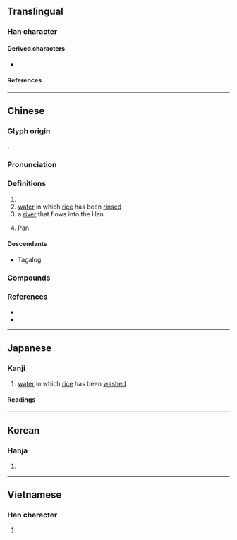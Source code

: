 {{character info}}
==Translingual==

===Han character===
{{Han char|rn=85|rad=水|as=12|sn=15|four=32169|canj=EHDW|ids=⿰氵番}}

====Derived characters====
* {{l|mul|[[藩]], [[籓]], [[𤄤]]}}

====References====
{{Han ref|kx=0649.050|dkj=18236|dj=1058.260|hdz=31745.100|uh=6F58}}

----

==Chinese==
{{zh-forms}}
{{zh-wp|zh:潘姓|yue:潘氏|gan:潘姓|nan:Phoaⁿ (sèⁿ)|en:Pan (surname)}}

===Glyph origin===
{{Han etym}}
{{Han compound|水|番|ls=psc|c1=s|c2=p|t1=water}}.

===Pronunciation===
{{zh-pron
|m=pān
|c=pun1
|h=pfs=phân
|md=
|mn=phun/phoaⁿ/phoan
|mn_note=phun- vernacular; phoaⁿ - vernacular (surname); phoan - literary
|mn-t=pung1/puan1
|mn-t_note=puan1 - vernacular (surname)
|w=
|mc=y
|oc=y
|cat=n,pn
}}

===Definitions===
{{zh-hanzi}}

# {{surname|zh}}
# [[water]] in which [[rice]] has been [[rinse]]d
# a [[river]] that flows into the Han {{attention|zh|"Han" what?}}
# {{lb|zh|Greek god}} [[Pan]]

====Descendants====
* {{qualifier|Hokkien dialect}} Tagalog: {{l|tl|Pua}}

===Compounds===
{{zh-der|潘塘|潘家灣|潘口|潘渡|喬勒潘}}

===References===
* {{R:yue:Hanzi}}
* {{thcwd|11192}}

{{zh-cat|Rivers in China}}

----

==Japanese==

===Kanji===
{{ja-kanji|grade=|rs=水12}}

# [[water]] in which [[rice]] has been [[wash]]ed

====Readings====
{{ja-readings
|goon=はん
|kanon=はん
|kun=しろみず-<しろみづ-
}}

----

==Korean==

===Hanja===
{{ko-hanja|hangeul=[[반]], [[번]]|eumhun=|rv=ban, beon|mr=pan, pŏn|y=pan, pen}}

# {{rfdef|ko|sort=水12}}

----

==Vietnamese==

===Han character===
{{vi-hantu|[[phan]], [[Phan]]|rs=水12}}

# {{rfdef|vi|sort=水12}}